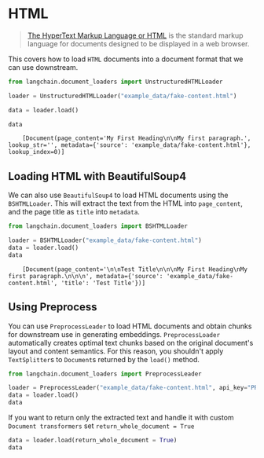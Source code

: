 # HTML

>[The HyperText Markup Language or HTML](https://en.wikipedia.org/wiki/HTML) is the standard markup language for documents designed to be displayed in a web browser.

This covers how to load `HTML` documents into a document format that we can use downstream.

```python
from langchain.document_loaders import UnstructuredHTMLLoader
```


```python
loader = UnstructuredHTMLLoader("example_data/fake-content.html")
```


```python
data = loader.load()
```


```python
data
```

<CodeOutputBlock lang="python">

```
    [Document(page_content='My First Heading\n\nMy first paragraph.', lookup_str='', metadata={'source': 'example_data/fake-content.html'}, lookup_index=0)]
```

</CodeOutputBlock>

## Loading HTML with BeautifulSoup4

We can also use `BeautifulSoup4` to load HTML documents using the `BSHTMLLoader`.  This will extract the text from the HTML into `page_content`, and the page title as `title` into `metadata`.


```python
from langchain.document_loaders import BSHTMLLoader
```


```python
loader = BSHTMLLoader("example_data/fake-content.html")
data = loader.load()
data
```

<CodeOutputBlock lang="python">

```
    [Document(page_content='\n\nTest Title\n\n\nMy First Heading\nMy first paragraph.\n\n\n', metadata={'source': 'example_data/fake-content.html', 'title': 'Test Title'})]
```

</CodeOutputBlock>

## Using Preprocess
You can use `PreprocessLeader` to load HTML documents and obtain chunks for downstream use in generating embeddings. `PreprocessLoader` automatically creates optimal text chunks based on the original document's layout and content semantics. For this reason, you shouldn't apply `TextSplitter`s to `Document`s returned by the `load()` method.

```python
from langchain.document_loaders import PreprocessLeader
```


```python
loader = PreprocessLeader("example_data/fake-content.html", api_key="PREPROCESS_API_KEY")
data = loader.load()
data
```

If you want to return only the extracted text and handle it with custom `Document transformers` set `return_whole_document = True` 

```python
data = loader.load(return_whole_document = True)
data
```